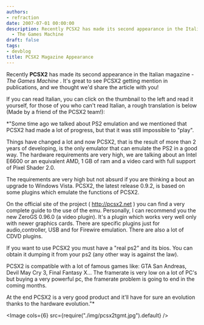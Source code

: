 ```yaml
---
authors:
- refraction
date: 2007-07-01 00:00:00
description: Recently PCSX2 has made its second appearance in the Italian magazine
  - The Games Machine
draft: false
tags:
- devblog
title: PCSX2 Magazine Appearance
---
```


Recently **PCSX2** has made its second appearance in the Italian
magazine - *The Games Machine* . It's great to see PCSX2 getting
mention in publications, and we thought we'd share the article with
you!

<!-- truncate -->

If you can read Italian, you can click on the thumbnail to the left and
read it yourself, for those of you who can't read Italian, a rough
translation is below (Made by a friend of the PCSX2 team!):

*"Some time ago we talked about PS2 emulation and we mentioned that
PCSX2 had made a lot of progress, but that it was still impossible to
"play".

Things have changed a lot and now PCSX2, that is the result of more than
2 years of developing, is the only emulator that can emulate the PS2 in
a good way. The hardware requirements are very high, we are talking
about an Intel E6600 or an equivalent AMD, 1 GB of ram and a video card
with full support of Pixel Shader 2.0.

The requirements are very high but not absurd if you are thinking a bout
an upgrade to Windows Vista. PCSX2, the latest release 0.9.2, is based
on some plugins which emulate the functions of PCSX2.

On the official site of the project ( <http://pcsx2.net> ) you can find
a very complete guide to the use of the emu. Personally, I can recommend
you the new ZeroGS 0.96.0 (a video plugin). It's a plugin which works
very well only with newer graphics cards. There are specific plugins
just for audio,controller, USB and for Firewire emulation. There are
also a lot of CDVD plugins.

If you want to use PCSX2 you must have a "real ps2" and its bios. You
can obtain it dumping it from your ps2 (any other way is against the
law).

PCSX2 is compatible with a lot of famous games like: GTA San Andreas,
Devil May Cry 3, Final Fantasy X... The framerate is very low on a lot
of PC's but buying a very powerful pc, the framerate problem is going
to end in the coming months.

At the end PCSX2 is a very good product and it'll have for sure an
evolution thanks to the hardware evolution."*

<Image cols={6} src={require("./img/pcsx2tgmt.jpg").default} />